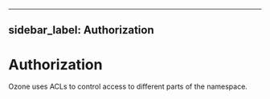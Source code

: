 
---
sidebar_label: Authorization
---

# Authorization


Ozone uses ACLs to control access to different parts of the namespace.

<DocCardList/>
